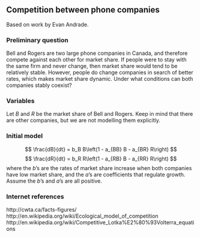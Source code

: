 ## Competition between phone companies

Based on work by Evan Andrade.

### Preliminary question

Bell and Rogers are two large phone companies in Canada, and therefore compete against each other for market share.  If people were to stay with the same firm and never change, then market share would tend to be relatively stable.  However, people do change companies in search of better rates, which makes market share dynamic.  Under what conditions can both companies stably coexist?

### Variables

Let $B$ and $R$ be the market share of Bell and Rogers.  Keep in mind that there are other companies, but we are not modelling them explicitly.

### Initial model

$$
  \frac{dB}{dt} = b_B B\left(1 - a_{BB} B - a_{BR} R\right)
$$
$$
  \frac{dR}{dt} = b_R R\left(1 - a_{RB} B - a_{RR} R\right)
$$
where the $b$'s are the rates of market share increase when both companies have low market share, and the $a$'s are coefficients that regulate growth.  Assume the $b$'s and $a$'s are all positive.

### Internet references

http://cwta.ca/facts-figures/
http://en.wikipedia.org/wiki/Ecological_model_of_competition
http://en.wikipedia.org/wiki/Competitive_Lotka%E2%80%93Volterra_equations
